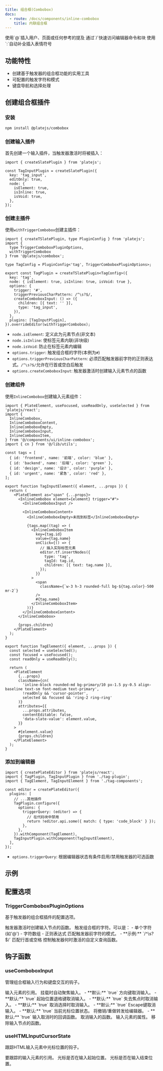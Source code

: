 ```yaml
---
title: 组合框(Combobox)
docs:
  - route: /docs/components/inline-combobox
    title: 内联组合框
---
```


<Cards>

<Card icon="mention" title="提及功能" href="/docs/mention">
使用`@`插入用户、页面或任何参考的提及
</Card>

<Card icon="slash-command" title="斜杠命令" href="/docs/slash-command">
通过`/`快速访问编辑器命令和块
</Card>

<Card icon="emoji" title="表情符号" href="/docs/emoji">
使用`:`自动补全插入表情符号
</Card>

</Cards>

<PackageInfo>

## 功能特性

- 创建基于触发器的组合框功能的实用工具
- 可配置的触发字符和模式
- 键盘导航和选择处理

</PackageInfo>

## 创建组合框插件

<Steps>

### 安装

```bash
npm install @platejs/combobox
```

### 创建输入插件

首先创建一个输入插件，当触发器激活时将被插入：

```tsx
import { createSlatePlugin } from 'platejs';

const TagInputPlugin = createSlatePlugin({
  key: 'tag_input',
  editOnly: true,
  node: {
    isElement: true,
    isInline: true,
    isVoid: true,
  },
});
```

### 创建主插件

使用`withTriggerCombobox`创建主插件：

```tsx
import { createTSlatePlugin, type PluginConfig } from 'platejs';
import { 
  type TriggerComboboxPluginOptions, 
  withTriggerCombobox 
} from '@platejs/combobox';

type TagConfig = PluginConfig<'tag', TriggerComboboxPluginOptions>;

export const TagPlugin = createTSlatePlugin<TagConfig>({
  key: 'tag',
  node: { isElement: true, isInline: true, isVoid: true },
  options: {
    trigger: '#',
    triggerPreviousCharPattern: /^\s?$/,
    createComboboxInput: () => ({
      children: [{ text: '' }],
      type: 'tag_input',
    }),
  },
  plugins: [TagInputPlugin],
}).overrideEditor(withTriggerCombobox);
```

- `node.isElement`: 定义此为元素节点(非文本)
- `node.isInline`: 使标签元素内联(非块级)
- `node.isVoid`: 防止在标签元素内编辑
- `options.trigger`: 触发组合框的字符(本例为`#`)
- `options.triggerPreviousCharPattern`: 必须匹配触发器前字符的正则表达式。`/^\s?$/`允许在行首或空白后触发
- `options.createComboboxInput`: 触发器激活时创建输入元素节点的函数

### 创建组件

使用`InlineCombobox`创建输入元素组件：

```tsx
import { PlateElement, useFocused, useReadOnly, useSelected } from 'platejs/react';
import {
  InlineCombobox,
  InlineComboboxContent,
  InlineComboboxEmpty,
  InlineComboboxInput,
  InlineComboboxItem,
} from '@/components/ui/inline-combobox';
import { cn } from '@/lib/utils';

const tags = [
  { id: 'frontend', name: '前端', color: 'blue' },
  { id: 'backend', name: '后端', color: 'green' },
  { id: 'design', name: '设计', color: 'purple' },
  { id: 'urgent', name: '紧急', color: 'red' },
];

export function TagInputElement({ element, ...props }) {
  return (
    <PlateElement as="span" {...props}>
      <InlineCombobox element={element} trigger="#">
        <InlineComboboxInput />
        
        <InlineComboboxContent>
          <InlineComboboxEmpty>未找到标签</InlineComboboxEmpty>
          
          {tags.map((tag) => (
            <InlineComboboxItem
              key={tag.id}
              value={tag.name}
              onClick={() => {
                // 插入实际标签元素
                editor.tf.insertNodes({
                  type: 'tag',
                  tagId: tag.id,
                  children: [{ text: tag.name }],
                });
              }}
            >
              <span 
                className={`w-3 h-3 rounded-full bg-${tag.color}-500 mr-2`}
              />
              #{tag.name}
            </InlineComboboxItem>
          ))}
        </InlineComboboxContent>
      </InlineCombobox>
      
      {props.children}
    </PlateElement>
  );
}

export function TagElement({ element, ...props }) {
  const selected = useSelected();
  const focused = useFocused();
  const readOnly = useReadOnly();

  return (
    <PlateElement
      {...props}
      className={cn(
        'inline-block rounded-md bg-primary/10 px-1.5 py-0.5 align-baseline text-sm font-medium text-primary',
        !readOnly && 'cursor-pointer',
        selected && focused && 'ring-2 ring-ring'
      )}
      attributes={{
        ...props.attributes,
        contentEditable: false,
        'data-slate-value': element.value,
      }}
    >
      #{element.value}
      {props.children}
    </PlateElement>
  );
}
```

### 添加到编辑器

```tsx
import { createPlateEditor } from 'platejs/react';
import { TagPlugin, TagInputPlugin } from './tag-plugin';
import { TagElement, TagInputElement } from './tag-components';

const editor = createPlateEditor({
  plugins: [
    // ...其他插件
    TagPlugin.configure({
      options: {
        triggerQuery: (editor) => {
          // 在代码块中禁用
          return !editor.api.some({ match: { type: 'code_block' } });
        },
      },
    }).withComponent(TagElement),
    TagInputPlugin.withComponent(TagInputElement),
  ],
});
```

- `options.triggerQuery`: 根据编辑器状态有条件启用/禁用触发器的可选函数

</Steps>

## 示例

<ComponentPreview name="mention-demo" />
<ComponentPreview name="slash-command-demo" />
<ComponentPreview name="emoji-demo" />

## 配置选项

### TriggerComboboxPluginOptions

基于触发器的组合框插件的配置选项。

<API name="TriggerComboboxPluginOptions">
<APIOptions>
  <APIItem name="createComboboxInput" type="(trigger: string) => TElement">
    触发器激活时创建输入节点的函数。
  </APIItem>
  <APIItem name="trigger" type="RegExp | string[] | string">
    触发组合框的字符。可以是：
    - 单个字符(如'@')
    - 字符数组
    - 正则表达式
  </APIItem>
  <APIItem name="triggerPreviousCharPattern" type="RegExp" optional>
    匹配触发器前字符的模式。
    - **示例:** `/^\s?$/` 匹配行首或空格
  </APIItem>
  <APIItem name="triggerQuery" type="(editor: SlateEditor) => boolean" optional>
    控制触发器何时激活的自定义查询函数。
  </APIItem>
</APIOptions>
</API>

## 钩子函数

### useComboboxInput

管理组合框输入行为和键盘交互的钩子。

<API name="useComboboxInput">
<APIOptions>
  <APIItem name="ref" type="RefObject<HTMLElement>">
    输入元素的引用。
  </APIItem>
  <APIItem name="autoFocus" type="boolean" optional>
    挂载时自动聚焦输入。
    - **默认:** `true`
  </APIItem>
  <APIItem name="cancelInputOnArrowLeftRight" type="boolean" optional>
    方向键取消输入。
    - **默认:** `true`
  </APIItem>
  <APIItem name="cancelInputOnBackspace" type="boolean" optional>
    起始位置退格键取消输入。
    - **默认:** `true`
  </APIItem>
  <APIItem name="cancelInputOnBlur" type="boolean" optional>
    失去焦点时取消输入。
    - **默认:** `true`
  </APIItem>
  <APIItem name="cancelInputOnDeselect" type="boolean" optional>
    取消选择时取消输入。
    - **默认:** `true`
  </APIItem>
  <APIItem name="cancelInputOnEscape" type="boolean" optional>
    Escape键取消输入。
    - **默认:** `true`
  </APIItem>
  <APIItem name="cursorState" type="ComboboxInputCursorState" optional>
    当前光标位置状态。
  </APIItem>
  <APIItem name="forwardUndoRedoToEditor" type="boolean" optional>
    将撤销/重做转发给编辑器。
    - **默认:** `true`
  </APIItem>
  <APIItem name="onCancelInput" type="(cause: CancelComboboxInputCause) => void" optional>
    输入取消时的回调函数。
  </APIItem>
</APIOptions>

<APIReturns>
  <APIItem name="cancelInput" type="(cause?: CancelComboboxInputCause, focusEditor?: boolean) => void">
    取消输入的函数。
  </APIItem>
  <APIItem name="props" type="object">
    输入元素的属性。
  </APIItem>
  <APIItem name="removeInput" type="(focusEditor?: boolean) => void">
    移除输入节点的函数。
  </APIItem>
</APIReturns>
</API>

### useHTMLInputCursorState

跟踪HTML输入元素中光标位置的钩子。

<API name="useHTMLInputCursorState">
<APIParameters>
  <APIItem name="ref" type="RefObject<HTMLInputElement>">
    要跟踪的输入元素的引用。
  </APIItem>
</APIParameters>

<APIReturns>
  <APIItem name="atStart" type="boolean">
    光标是否在输入起始位置。
  </APIItem>
  <APIItem name="atEnd" type="boolean">
    光标是否在输入结束位置。
  </APIItem>
</APIReturns>
</API>